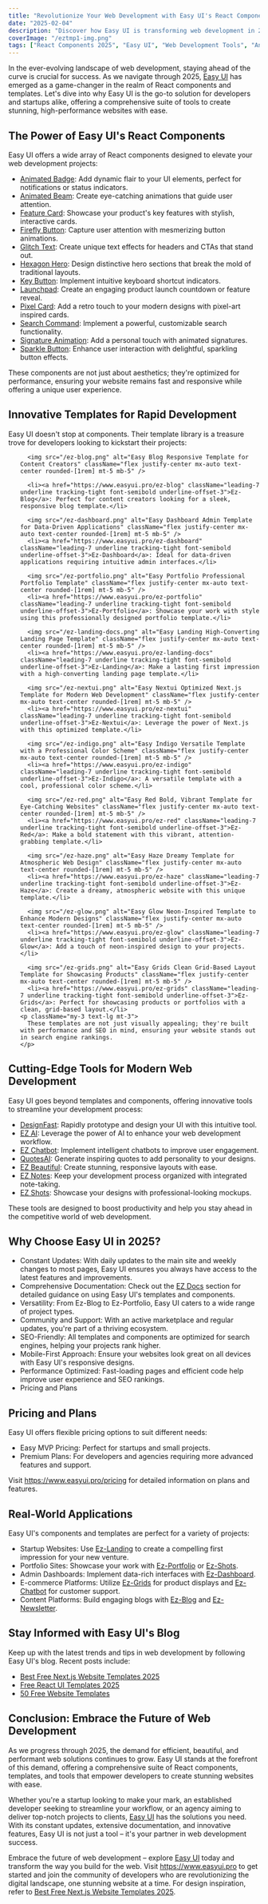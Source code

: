 ```yaml
---
title: "Revolutionize Your Web Development with Easy UI's React Components in 2025"
date: "2025-02-04"
description: "Discover how Easy UI is transforming web development in 2025 with its innovative React components and tools. This comprehensive guide explores Easy UI's cutting-edge solutions, from animated UI elements to powerful tools like DesignFast and EZ AI. Learn how to leverage these resources to create stunning, high-performance websites with ease. Packed with insights on Easy UI's latest offerings, this article is your roadmap to staying ahead in the competitive world of web development. Visit https://www.easyui.pro to explore Easy UI's React components and accelerate your web development projects today!"
coverImage: "/eztmp1-img.png"
tags: ["React Components 2025", "Easy UI", "Web Development Tools", "Animated UI", "DesignFast", "EZ AI", "Next.js Templates", "SEO-Friendly React", "UI Design", "Modern Web Development"]
---
```


<div className="prose md:prose-lg lg:prose-xl mx-auto dark:prose-invert">
  <section className="mt-5">
    <p className="my-3 text-lg">
      In the ever-evolving landscape of web development, staying ahead of the curve is crucial for success. As we navigate through 2025, <a href="https://www.easyui.pro" className="leading-7 underline tracking-tight font-semibold underline-offset-3">Easy UI</a> has emerged as a game-changer in the realm of React components and templates. Let's dive into why Easy UI is the go-to solution for developers and startups alike, offering a comprehensive suite of tools to create stunning, high-performance websites with ease.
    </p>
  </section>

  <section className="mt-12">
    <h2 className="text-3xl font-semibold text-gray-900 dark:text-gray-100 mb-6">The Power of Easy UI's React Components</h2>
    <p className="my-3 text-lg">
      Easy UI offers a wide array of React components designed to elevate your web development projects:
    </p>
    <ul className="my-3 text-lg list-disc ml-6 space-y-2 mt-3">
      <li><a href="https://www.easyui.pro/animated-badge-component" className="leading-7 underline tracking-tight font-semibold underline-offset-3">Animated Badge</a>: Add dynamic flair to your UI elements, perfect for notifications or status indicators.</li>
      <li><a href="https://www.easyui.pro/animated-beam-component" className="leading-7 underline tracking-tight font-semibold underline-offset-3">Animated Beam</a>: Create eye-catching animations that guide user attention.</li>
      <li><a href="https://www.easyui.pro/feature-card-component" className="leading-7 underline tracking-tight font-semibold underline-offset-3">Feature Card</a>: Showcase your product's key features with stylish, interactive cards.</li>
      <li><a href="https://www.easyui.pro/firefly-button-component" className="leading-7 underline tracking-tight font-semibold underline-offset-3">Firefly Button</a>: Capture user attention with mesmerizing button animations.</li>
      <li><a href="https://www.easyui.pro/glitch-text-component" className="leading-7 underline tracking-tight font-semibold underline-offset-3">Glitch Text</a>: Create unique text effects for headers and CTAs that stand out.</li>
      <li><a href="https://www.easyui.pro/hexagon-hero-component" className="leading-7 underline tracking-tight font-semibold underline-offset-3">Hexagon Hero</a>: Design distinctive hero sections that break the mold of traditional layouts.</li>
      <li><a href="https://www.easyui.pro/key-button-component" className="leading-7 underline tracking-tight font-semibold underline-offset-3">Key Button</a>: Implement intuitive keyboard shortcut indicators.</li>
      <li><a href="https://www.easyui.pro/launchpad-component" className="leading-7 underline tracking-tight font-semibold underline-offset-3">Launchpad</a>: Create an engaging product launch countdown or feature reveal.</li>
      <li><a href="https://www.easyui.pro/pixel-card-component" className="leading-7 underline tracking-tight font-semibold underline-offset-3">Pixel Card</a>: Add a retro touch to your modern designs with pixel-art inspired cards.</li>
      <li><a href="https://www.easyui.pro/search-command-component" className="leading-7 underline tracking-tight font-semibold underline-offset-3">Search Command</a>: Implement a powerful, customizable search functionality.</li>
      <li><a href="https://www.easyui.pro/signature-animation-component" className="leading-7 underline tracking-tight font-semibold underline-offset-3">Signature Animation</a>: Add a personal touch with animated signatures.</li>
      <li><a href="https://www.easyui.pro/sparkle-button-component" className="leading-7 underline tracking-tight font-semibold underline-offset-3">Sparkle Button</a>: Enhance user interaction with delightful, sparkling button effects.</li>
    </ul>
    <p className="my-3 text-lg mt-3">
      These components are not just about aesthetics; they're optimized for performance, ensuring your website remains fast and responsive while offering a unique user experience.
    </p>
  </section>

  <section className="mt-12">
    <h2 className="text-3xl font-semibold text-gray-900 dark:text-gray-100 mb-6">Innovative Templates for Rapid Development</h2>
    <p className="my-3 text-lg">
      Easy UI doesn't stop at components. Their template library is a treasure trove for developers looking to kickstart their projects:
    </p>
    <ul className="my-3 text-lg list-disc  space-y-10 mt-3">

      <img src="/ez-blog.png" alt="Easy Blog Responsive Template for Content Creators" className="flex justify-center mx-auto text-center rounded-[1rem] mt-5 mb-5" />

      <li><a href="https://www.easyui.pro/ez-blog" className="leading-7 underline tracking-tight font-semibold underline-offset-3">Ez-Blog</a>: Perfect for content creators looking for a sleek, responsive blog template.</li>
      
      <img src="/ez-dashboard.png" alt="Easy Dashboard Admin Template for Data-Driven Applications" className="flex justify-center mx-auto text-center rounded-[1rem] mt-5 mb-5" />
      <li><a href="https://www.easyui.pro/ez-dashboard" className="leading-7 underline tracking-tight font-semibold underline-offset-3">Ez-Dashboard</a>: Ideal for data-driven applications requiring intuitive admin interfaces.</li>
      
      <img src="/ez-portfolio.png" alt="Easy Portfolio Professional Portfolio Template" className="flex justify-center mx-auto text-center rounded-[1rem] mt-5 mb-5" />
      <li><a href="https://www.easyui.pro/ez-portfolio" className="leading-7 underline tracking-tight font-semibold underline-offset-3">Ez-Portfolio</a>: Showcase your work with style using this professionally designed portfolio template.</li>
      
      <img src="/ez-landing-docs.png" alt="Easy Landing High-Converting Landing Page Template" className="flex justify-center mx-auto text-center rounded-[1rem] mt-5 mb-5" />
      <li><a href="https://www.easyui.pro/ez-landing-docs" className="leading-7 underline tracking-tight font-semibold underline-offset-3">Ez-Landing</a>: Make a lasting first impression with a high-converting landing page template.</li>
      
      <img src="/ez-nextui.png" alt="Easy Nextui Optimized Next.js Template for Modern Web Development" className="flex justify-center mx-auto text-center rounded-[1rem] mt-5 mb-5" />
      <li><a href="https://www.easyui.pro/ez-nextui" className="leading-7 underline tracking-tight font-semibold underline-offset-3">Ez-Nextui</a>: Leverage the power of Next.js with this optimized template.</li>
      
      <img src="/ez-indigo.png" alt="Easy Indigo Versatile Template with a Professional Color Scheme" className="flex justify-center mx-auto text-center rounded-[1rem] mt-5 mb-5" />
      <li><a href="https://www.easyui.pro/ez-indigo" className="leading-7 underline tracking-tight font-semibold underline-offset-3">Ez-Indigo</a>: A versatile template with a cool, professional color scheme.</li>
      
      <img src="/ez-red.png" alt="Easy Red Bold, Vibrant Template for Eye-Catching Websites" className="flex justify-center mx-auto text-center rounded-[1rem] mt-5 mb-5" />
      <li><a href="https://www.easyui.pro/ez-red" className="leading-7 underline tracking-tight font-semibold underline-offset-3">Ez-Red</a>: Make a bold statement with this vibrant, attention-grabbing template.</li>
      
      <img src="/ez-haze.png" alt="Easy Haze Dreamy Template for Atmospheric Web Design" className="flex justify-center mx-auto text-center rounded-[1rem] mt-5 mb-5" />
      <li><a href="https://www.easyui.pro/ez-haze" className="leading-7 underline tracking-tight font-semibold underline-offset-3">Ez-Haze</a>: Create a dreamy, atmospheric website with this unique template.</li>
      
      <img src="/ez-glow.png" alt="Easy Glow Neon-Inspired Template to Enhance Modern Designs" className="flex justify-center mx-auto text-center rounded-[1rem] mt-5 mb-5" />
      <li><a href="https://www.easyui.pro/ez-glow" className="leading-7 underline tracking-tight font-semibold underline-offset-3">Ez-Glow</a>: Add a touch of neon-inspired design to your projects.</li>
      
      <img src="/ez-grids.png" alt="Easy Grids Clean Grid-Based Layout Template for Showcasing Products" className="flex justify-center mx-auto text-center rounded-[1rem] mt-5 mb-5" />
      <li><a href="https://www.easyui.pro/ez-grids" className="leading-7 underline tracking-tight font-semibold underline-offset-3">Ez-Grids</a>: Perfect for showcasing products or portfolios with a clean, grid-based layout.</li>
    <p className="my-3 text-lg mt-3">
      These templates are not just visually appealing; they're built with performance and SEO in mind, ensuring your website stands out in search engine rankings.
    </p>
  </section>

  <section className="mt-12">
    <h2 className="text-3xl font-semibold text-gray-900 dark:text-gray-100 mb-6">Cutting-Edge Tools for Modern Web Development</h2>
    <p className="my-3 text-lg">
      Easy UI goes beyond templates and components, offering innovative tools to streamline your development process:
    </p>
    <ul className="my-3 text-lg list-disc ml-6 space-y-2 mt-3">
      <li><a href="https://www.easyui.pro/designfast" className="leading-7 underline tracking-tight font-semibold underline-offset-3">DesignFast</a>: Rapidly prototype and design your UI with this intuitive tool.</li>
      <li><a href="https://www.easyui.pro/ez-ai" className="leading-7 underline tracking-tight font-semibold underline-offset-3">EZ AI</a>: Leverage the power of AI to enhance your web development workflow.</li>
      <li><a href="https://www.easyui.pro/ez-chatbot" className="leading-7 underline tracking-tight font-semibold underline-offset-3">EZ Chatbot</a>: Implement intelligent chatbots to improve user engagement.</li>
      <li><a href="https://www.easyui.pro/quotesai" className="leading-7 underline tracking-tight font-semibold underline-offset-3">QuotesAI</a>: Generate inspiring quotes to add personality to your designs.</li>
      <li><a href="https://www.easyui.pro/ez-beautiful" className="leading-7 underline tracking-tight font-semibold underline-offset-3">EZ Beautiful</a>: Create stunning, responsive layouts with ease.</li>
      <li><a href="https://www.easyui.pro/ez-notes" className="leading-7 underline tracking-tight font-semibold underline-offset-3">EZ Notes</a>: Keep your development process organized with integrated note-taking.</li>
      <li><a href="https://www.easyui.pro/ez-shots" className="leading-7 underline tracking-tight font-semibold underline-offset-3">EZ Shots</a>: Showcase your designs with professional-looking mockups.</li>
    </ul>
    <p className="my-3 text-lg mt-3">
      These tools are designed to boost productivity and help you stay ahead in the competitive world of web development.
    </p>
  </section>

  <section className="mt-12">
    <h2 className="text-3xl font-semibold text-gray-900 dark:text-gray-100 mb-6">Why Choose Easy UI in 2025?</h2>
    <ul className="my-3 text-lg list-disc ml-6 space-y-2">
      <li>Constant Updates: With daily updates to the main site and weekly changes to most pages, Easy UI ensures you always have access to the latest features and improvements.</li>
      <li>Comprehensive Documentation: Check out the <a href="https://www.easyui.pro/ez-docs" className="leading-7 underline tracking-tight font-semibold underline-offset-3">EZ Docs</a> section for detailed guidance on using Easy UI's templates and components.</li>
      <li>Versatility: From Ez-Blog to Ez-Portfolio, Easy UI caters to a wide range of project types.</li>
      <li>Community and Support: With an active marketplace and regular updates, you're part of a thriving ecosystem.</li>
      <li>SEO-Friendly: All templates and components are optimized for search engines, helping your projects rank higher.</li>
      <li>Mobile-First Approach: Ensure your websites look great on all devices with Easy UI's responsive designs.</li>
      <li>Performance Optimized: Fast-loading pages and efficient code help improve user experience and SEO rankings.</li>
      <li>Pricing and Plans</li>
    </ul>
  </section>

  <section className="mt-12">
    <h2 className="text-3xl font-semibold text-gray-900 dark:text-gray-100 mb-6">Pricing and Plans</h2>
    <p className="my-3 text-lg">
      Easy UI offers flexible pricing options to suit different needs:
    </p>
    <ul className="my-3 text-lg list-disc ml-6 space-y-2 mt-3">
      <li>Easy MVP Pricing: Perfect for startups and small projects.</li>
      <li>Premium Plans: For developers and agencies requiring more advanced features and support.</li>
    </ul>
    <p className="my-3 text-lg mt-3">
      Visit <a href="https://www.easyui.pro/pricing" className="leading-7 underline tracking-tight font-semibold underline-offset-3">https://www.easyui.pro/pricing</a> for detailed information on plans and features.
    </p>
  </section>

  <section className="mt-12">
    <h2 className="text-3xl font-semibold text-gray-900 dark:text-gray-100 mb-6">Real-World Applications</h2>
    <p className="my-3 text-lg">
      Easy UI's components and templates are perfect for a variety of projects:
    </p>
    <ul className="my-3 text-lg list-disc ml-6 space-y-2 mt-3">
      <li>Startup Websites: Use <a href="https://www.easyui.pro/ez-landing-docs" className="leading-7 underline tracking-tight font-semibold underline-offset-3">Ez-Landing</a> to create a compelling first impression for your new venture.</li>
      <li>Portfolio Sites: Showcase your work with <a href="https://www.easyui.pro/ez-portfolio" className="leading-7 underline tracking-tight font-semibold underline-offset-3">Ez-Portfolio</a> or <a href="https://www.easyui.pro/ez-shots" className="leading-7 underline tracking-tight font-semibold underline-offset-3">Ez-Shots</a>.</li>
      <li>Admin Dashboards: Implement data-rich interfaces with <a href="https://www.easyui.pro/ez-dashboard" className="leading-7 underline tracking-tight font-semibold underline-offset-3">Ez-Dashboard</a>.</li>
      <li>E-commerce Platforms: Utilize <a href="https://www.easyui.pro/ez-grids" className="leading-7 underline tracking-tight font-semibold underline-offset-3">Ez-Grids</a> for product displays and <a href="https://www.easyui.pro/ez-chatbot" className="leading-7 underline tracking-tight font-semibold underline-offset-3">Ez-Chatbot</a> for customer support.</li>
      <li>Content Platforms: Build engaging blogs with <a href="https://www.easyui.pro/ez-blog" className="leading-7 underline tracking-tight font-semibold underline-offset-3">Ez-Blog</a> and <a href="https://www.easyui.pro/ez-newsletter" className="leading-7 underline tracking-tight font-semibold underline-offset-3">Ez-Newsletter</a>.</li>
    </ul>
  </section>

  <section className="mt-12">
    <h2 className="text-3xl font-semibold text-gray-900 dark:text-gray-100 mb-6">Stay Informed with Easy UI's Blog</h2>
    <p className="my-3 text-lg">
      Keep up with the latest trends and tips in web development by following Easy UI's blog. Recent posts include:
    </p>
    <ul className="my-3 text-lg list-disc ml-6 space-y-2 mt-3">
      <li><a href="https://www.easyui.pro/posts/best-free-nextjs-website-templates-2025" className="leading-7 underline tracking-tight font-semibold underline-offset-3">Best Free Next.js Website Templates 2025</a></li>
      <li><a href="https://www.easyui.pro/posts/free-react-ui-templates-2025" className="leading-7 underline tracking-tight font-semibold underline-offset-3">Free React UI Templates 2025</a></li>
      <li><a href="https://www.easyui.pro/posts/50-free-website-templates" className="leading-7 underline tracking-tight font-semibold underline-offset-3">50 Free Website Templates</a></li>
    </ul>
  </section>

  <section className="mt-12">
    <h2 className="text-3xl font-semibold text-gray-900 dark:text-gray-100 mb-6">Conclusion: Embrace the Future of Web Development</h2>
    <p className="my-3 text-lg">
      As we progress through 2025, the demand for efficient, beautiful, and performant web solutions continues to grow. Easy UI stands at the forefront of this demand, offering a comprehensive suite of React components, templates, and tools that empower developers to create stunning websites with ease.
    </p>
    <p className="my-3 text-lg mt-5">
      Whether you're a startup looking to make your mark, an established developer seeking to streamline your workflow, or an agency aiming to deliver top-notch projects to clients, <a href="https://www.easyui.pro" className="leading-7 underline tracking-tight font-semibold underline-offset-3">Easy UI</a> has the solutions you need. With its constant updates, extensive documentation, and innovative features, Easy UI is not just a tool – it's your partner in web development success.
    </p>
    <p className="my-3 text-lg mt-5">
      Embrace the future of web development – explore <a href="https://www.easyui.pro" className="leading-7 underline tracking-tight font-semibold underline-offset-3">Easy UI</a> today and transform the way you build for the web. Visit <a href="https://www.easyui.pro" className="leading-7 underline tracking-tight font-semibold underline-offset-3">https://www.easyui.pro</a> to get started and join the community of developers who are revolutionizing the digital landscape, one stunning website at a time. For design inspiration, refer to <a href="https://www.easyui.pro/posts/best-free-nextjs-website-templates-2025" className="leading-7 underline tracking-tight font-semibold underline-offset-3">Best Free Next.js Website Templates 2025</a>.
    </p>
  </section>
</div>
